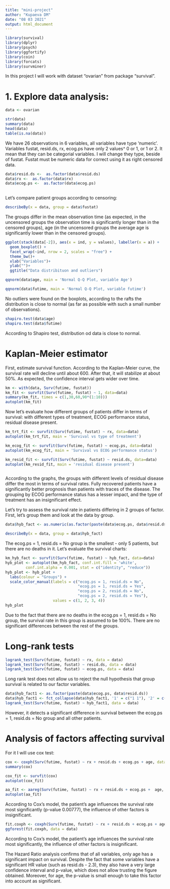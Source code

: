 ---
title: "mini-project"
author: "Kupaeva DM"
date: "08 03 2021"
output: html_document
---

```{r setup, include=FALSE, warning=FALSE}
library(survival)
library(dplyr)
library(psych)
library(ggfortify)
library(coin)
library(forcats)
library(survminer)
```

In this project I will work with dataset "ovarian" from package "survival".

# 1. Explore data analysis:
```{r}
data <- ovarian 

str(data)
summary(data)
head(data)
table(is.na(data))

```

We have 26 observations in 6 variables, all variables have type 'numeric'. Variables fustat, resid.ds, rx, ecog.ps have only 2 values^ 0 or 1, or 1 or 2. It mean that they can be categorial variables. I will change they type, beside of fustat. Fustat must be numeric data for correct using it as right censored data. 

```{r}
data$resid.ds <-  as.factor(data$resid.ds)
data$rx <-  as.factor(data$rx)
data$ecog.ps <-  as.factor(data$ecog.ps)
 
```
 
Let's compare patient groups according to censoring: 
 
```{r}
describeBy(x = data, group = data$fustat)
```
  
The groups differ in the mean observation time (as expected, in the uncensored groups the observation time is significantly longer than in the censored groups), age (in the uncensored groups the average age is significantly lower than in the censored groups).  
  
  
```{r, warning=FALSE}
ggplot(stack(data[-2]), aes(x = ind, y = values), labeller(x = a)) +
  geom_boxplot() +
  facet_wrap(~ind, nrow = 2, scales = "free") +
  theme_bw()+
  xlab("Variables")+
  ylab("")+
  ggtitle("Data distribituon and outliers")

qqnorm(data$age, main = 'Normal Q-Q Plot, variable Age')

qqnorm(data$futime, main = 'Normal Q-Q Plot, variable futime')

```

No outliers were found on the boxplots, according to the rafts the distribution is close to normal (as far as possible with such a small number of observations).

```{r}
shapiro.test(data$age)
shapiro.test(data$futime)
```

According to Shapiro test, distribution od data is close to normal. 

# Kaplan-Meier estimator

First, estimate survival function. According to the Kaplan-Meier curve, the survival rate will decline until about 600. After that, it will stabilize at about 50%. As expected, the confidence interval gets wider over time. 

```{r}
km <- with(data, Surv(futime, fustat))
km_fit <- survfit(Surv(futime, fustat) ~ 1, data=data)
summary(km_fit, times = c(1,30,60,90*(1:10)))
autoplot(km_fit)

```

Now let's evaluate how different groups of patients differ in terms of survival: with different types of treatment, ECOG performance status, residual disease present. 

```{r}


km_trt_fit <- survfit(Surv(futime, fustat) ~ rx, data=data)
autoplot(km_trt_fit, main = 'Survival vs type of treatment')

km_ecog_fit <- survfit(Surv(futime, fustat) ~ ecog.ps, data=data)
autoplot(km_ecog_fit, main = 'Survival vs ECOG performance status')

km_resid_fit <- survfit(Surv(futime, fustat) ~ resid.ds, data=data)
autoplot(km_resid_fit, main = 'residual disease present')



```

According to the graphs, the groups with different levels of residual disease differ the most in terms of survival rates. Fully recovered patients have a significantly better prognosis than patients with traces of the disease. The grouping by ECOG performance status has a lesser impact, and the type of treatment has an insignificant effect.

Let's try to assess the survival rate in patients differing in 2 groups of factor. First, let's group them and look at the data by group.

```{r}
data$hyb_fact <- as.numeric(as.factor(paste(data$ecog.ps, data$resid.ds)))

describeBy(x = data, group = data$hyb_fact)

```

The ecog.ps = 1, resid.ds = No group is the smallest - only 5 patients, but there are no deaths in it. Let's evaluate the survival charts:

```{r}
km_hyb_fact <- survfit(Surv(futime, fustat) ~ hyb_fact, data=data)
hyb_plot <- autoplot(km_hyb_fact, conf.int.fill = 'white', 
         conf.int.alpha = 0.001, stat = c("identity", "reduce"))
hyb_plot <- hyb_plot + 
  labs(colour = "Groups") +
  scale_color_manual(labels = c("ecog.ps = 1, resid.ds = No", 
                                "ecog.ps = 1, resid.ds = Yes",
                                "ecog.ps = 2, resid.ds = No",
                                "ecog.ps = 2, resid.ds = Yes"), 
                     values = c(1, 2, 3, 4))
hyb_plot
```

Due to the fact that there are no deaths in the ecog.ps = 1, resid.ds = No group, the survival rate in this group is assumed to be 100%. There are no significant differences between the rest of the groups.

# Long-rank tests

```{r}

logrank_test(Surv(futime, fustat) ~ rx, data = data)
logrank_test(Surv(futime, fustat) ~ resid.ds, data = data)
logrank_test(Surv(futime, fustat) ~ ecog.ps, data = data)


```

Long rank test does not allow us to reject the null hypothesis that group survival is related to our factor variables.

```{r}
data$hyb_fact1 <- as.factor(paste(data$ecog.ps, data$resid.ds))
data$hyb_fact1 <- fct_collapse(data$hyb_fact1, '1' = c("1 1"), '2' = c("1 2","2 1", "2 2"))
logrank_test(Surv(futime, fustat) ~ hyb_fact1, data = data)

```

However, it detects a significant difference in survival between the ecog.ps = 1, resid.ds = No group and all other patients.

# Analysis of factors affecting survival

For it I will use cox test:


```{r}

cox <- coxph(Surv(futime, fustat) ~ rx + resid.ds + ecog.ps + age, data = data)
summary(cox)

cox_fit <- survfit(cox)
autoplot(cox_fit)

aa_fit <- aareg(Surv(futime, fustat) ~ rx + resid.ds + ecog.ps +  age, data = data)
autoplot(aa_fit)


```
According to Cox's model, the patient's age influences the survival rate most significantly (p-value 0.00777), the influence of other factors is insignificant.

```{r}
fit.coxph <- coxph(Surv(futime, fustat) ~ rx + resid.ds + ecog.ps + age, data = data)
ggforest(fit.coxph, data = data)

```
According to Cox's model, the patient's age influences the survival rate most significantly, the influence of other factors is insignificant.

The Hazard Ratio analysis confirms that of all variables, only age has a significant impact on survival. Despite the fact that some variables have a significant HR value (such as resid.ds - 2.3), they also have a very large confidence interval and p-value, which does not allow trusting the figure obtained. Moreover, for age, the p-value is small enough to take this factor into account as significant.



